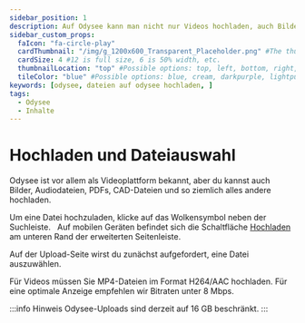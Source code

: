 ---
sidebar_position: 1
description: Auf Odysee kann man nicht nur Videos hochladen, auch Bilder, Audiodateien, PDFs und so ziemlich alles kann hochgeladen werden.
sidebar_custom_props:
  faIcon: "fa-circle-play"
  cardThumbnail: "/img/g_1200x600_Transparent_Placeholder.png" #The thumbnail on the category card.
  cardSize: 4 #12 is full size, 6 is 50% width, etc.
  thumbnailLocation: "top" #Possible options: top, left, bottom, right, none
  tileColor: "blue" #Possible options: blue, cream, darkpurple, lightpurple, mauve, orange, pink, none
keywords: [odysee, dateien auf odysee hochladen, ]
tags:
  - Odysee
  - Inhalte
---

# Hochladen und Dateiauswahl

Odysee ist vor allem als Videoplattform bekannt, aber du kannst auch Bilder, Audiodateien, PDFs, CAD-Dateien und so ziemlich alles andere hochladen.


<Tabs groupId="device">
  <TabItem value="web" label="Web" default>
    Um eine Datei hochzuladen, klicke auf das Wolkensymbol <OdyseeButtonRound url="https://odysee.com/$/upload"><OdyseeIcon type='uploadCloud'/></OdyseeButtonRound> neben der Suchleiste.
	<Image img="/img/de/locale_upload_link_desktop_dark.png#dark" />
    <Image img="/img/de/locale_upload_link_desktop_light.png#light" />
  </TabItem>
  <TabItem value="mobile" label="Mobile">
    Auf mobilen Geräten befindet sich die Schaltfläche <a href="https://odysee.com/$/upload"><OdyseeIcon type='uploadCloud'/> Hochladen</a> am unteren Rand der erweiterten Seitenleiste.
    <Image img="/img/de/locale_upload_link_mobile_dark.png#dark" />
    <Image img="/img/de/locale_upload_link_mobile_light.png#light" />
  </TabItem>
</Tabs>


Auf der Upload-Seite wirst du zunächst aufgefordert, eine Datei auszuwählen.

Für Videos müssen Sie MP4-Dateien im Format H264/AAC hochladen. Für eine optimale Anzeige empfehlen wir Bitraten unter 8 Mbps.

:::info Hinweis
Odysee-Uploads sind derzeit auf 16 GB beschränkt.
:::
